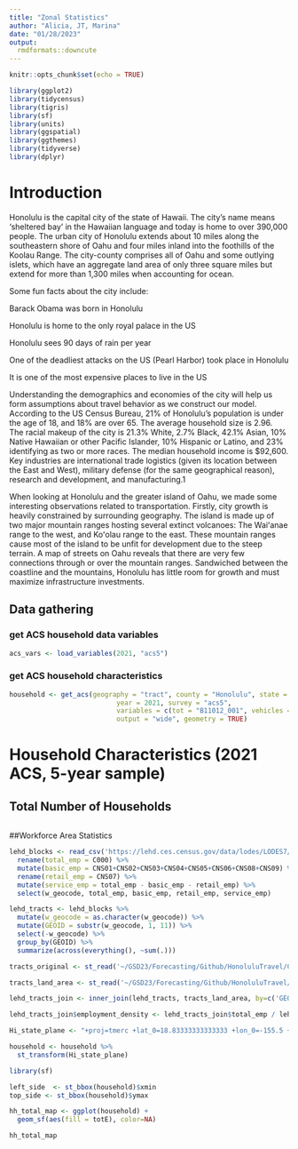 ```yaml
---
title: "Zonal Statistics"
author: "Alicia, JT, Marina"
date: "01/28/2023"
output: 
  rmdformats::downcute
---
```


```r
knitr::opts_chunk$set(echo = TRUE)
```



```r
library(ggplot2)
library(tidycensus)
library(tigris)
library(sf)
library(units)
library(ggspatial)
library(ggthemes)
library(tidyverse)
library(dplyr)
```


# Introduction

Honolulu is the capital city of the state of Hawaii. The city’s name means ‘sheltered bay’ in the Hawaiian language and today is home to over 390,000 people. The urban city of Honolulu extends about 10 miles along the southeastern shore of Oahu and four miles inland into the foothills of the Koolau Range. The city-county comprises all of Oahu and some outlying islets, which have an aggregate land area of only three square miles but extend for more than 1,300 miles when accounting for ocean.  

Some fun facts about the city include: 

Barack Obama was born in Honolulu 

Honolulu is home to the only royal palace in the US 

Honolulu sees 90 days of rain per year 

One of the deadliest attacks on the US (Pearl Harbor) took place in Honolulu 

It is one of the most expensive places to live in the US 

Understanding the demographics and economies of the city will help us form assumptions about travel behavior as we construct our model. According to the US Census Bureau, 21% of Honolulu’s population is under the age of 18, and 18% are over 65. The average household size is 2.96. The racial makeup of the city is 21.3% White, 2.7% Black, 42.1% Asian, 10% Native Hawaiian or other Pacific Islander, 10% Hispanic or Latino, and 23% identifying as two or more races. The median household income is $92,600. Key industries are international trade logistics (given its location between the East and West), military defense (for the same geographical reason), research and development, and manufacturing.1 

When looking at Honolulu and the greater island of Oahu, we made some interesting observations related to transportation. Firstly, city growth is heavily constrained by surrounding geography. The island is made up of two major mountain ranges hosting several extinct volcanoes: The Waiʻanae range to the west, and Koʻolau range to the east. These mountain ranges cause most of the island to be unfit for development due to the steep terrain. A map of streets on Oahu reveals that there are very few connections through or over the mountain ranges. Sandwiched between the coastline and the mountains, Honolulu has little room for growth and must maximize infrastructure investments.

## Data gathering

### get ACS household data variables

```r
acs_vars <- load_variables(2021, "acs5")
```

### get ACS household characteristics

```r
household <- get_acs(geography = "tract", county = "Honolulu", state = "HI", 
                           year = 2021, survey = "acs5",
                           variables = c(tot = "B11012_001", vehicles = "B08201_002"),
                           output = "wide", geometry = TRUE) 
```


# Household Characteristics (2021 ACS, 5-year sample)

## Total Number of Households


```r

```

##Workforce Area Statistics

```r
lehd_blocks <- read_csv('https://lehd.ces.census.gov/data/lodes/LODES7/hi/wac/hi_wac_S000_JT00_2019.csv.gz', show_col_types = FALSE) %>%
  rename(total_emp = C000) %>%
  mutate(basic_emp = CNS01+CNS02+CNS03+CNS04+CNS05+CNS06+CNS08+CNS09) %>%
  rename(retail_emp = CNS07) %>%
  mutate(service_emp = total_emp - basic_emp - retail_emp) %>%
  select(w_geocode, total_emp, basic_emp, retail_emp, service_emp)
```

```r
lehd_tracts <- lehd_blocks %>%
  mutate(w_geocode = as.character(w_geocode)) %>%
  mutate(GEOID = substr(w_geocode, 1, 11)) %>%
  select(-w_geocode) %>%
  group_by(GEOID) %>%
  summarize(across(everything(), ~sum(.)))
```

```r
tracts_original <- st_read('~/GSD23/Forecasting/Github/HonoluluTravel/Census_Tracts_(2010).geojson')
```
```r
tracts_land_area <- st_read('~/GSD23/Forecasting/Github/HonoluluTravel/Census_Tracts_2010_Land_KM.geojson')
```
```r
lehd_tracts_join <- inner_join(lehd_tracts, tracts_land_area, by=c('GEOID'='GEOID10'))
```

```r
lehd_tracts_join$employment_density <- lehd_tracts_join$total_emp / lehd_tracts_join$Land_Area
```

```r
Hi_state_plane <- "+proj=tmerc +lat_0=18.83333333333333 +lon_0=-155.5 +k=0.9999666666666667 +x_0=500000 +y_0=0 +ellps=GRS80 +units=m +no_defs"
```

```r
household <- household %>%
  st_transform(Hi_state_plane)
```


```r
library(sf)

left_side  <- st_bbox(household)$xmin
top_side <- st_bbox(household)$ymax

hh_total_map <- ggplot(household) +
  geom_sf(aes(fill = totE), color=NA)

hh_total_map
```

